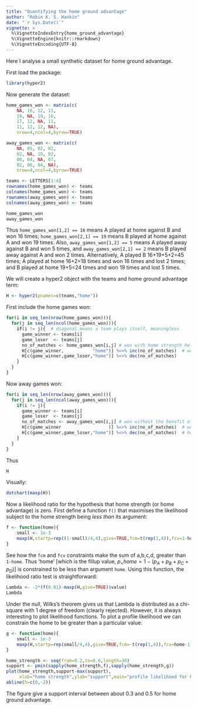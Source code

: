```yaml
---
title: "Quantifying the home ground advantage"
author: "Robin K. S. Hankin"
date: "`r Sys.Date()`"
vignette: >
  %\VignetteIndexEntry{home_ground_advantage}
  %\VignetteEngine{knitr::rmarkdown}
  %\VignetteEncoding{UTF-8}
---
```


Here I analyse a small synthetic dataset for home ground advantage.


First load the package:
```r
library(hyper2)
```


Now generate the dataset:


```r
home_games_won <- matrix(c(
    NA, 16, 12, 11,
    19, NA, 19, 16,
    17, 12, NA, 11,
    11, 12, 12, NA),
    nrow=4,ncol=4,byrow=TRUE)

away_games_won <- matrix(c(
    NA, 05, 02, 02,
    02, NA, 10, 02,
    00, 04, NA, 07,
    02, 06, 04, NA),
    nrow=4,ncol=4,byrow=TRUE)

teams <- LETTERS[1:4]
rownames(home_games_won) <- teams
colnames(home_games_won) <- teams
rownames(away_games_won) <- teams
colnames(away_games_won) <- teams

home_games_won
away_games_won
```

Thus ```home_games_won[1,2] == 16``` means A played at home against B
and won 16 times; ```home_games_won[2,1] == 19``` means B played at
home against A and won 19 times.  Also, ```away_games_won[1,2] == 5```
means A played away against B and won 5 times, and
```away_games_won[2,1] == 2``` means B played away against A and won 2
times.  Alternatively, A played B 16+19+5+2=45 times; A played at home
16+2=18 times and won 16 times and lost 2 times; and B played at home
19+5=24 times and won 19 times and lost 5 times.

We will create a hyper2 object with the teams and home ground advantage term:

```r
H <- hyper2(pnames=c(teams,"home"))
```


First include the home games won:

```r
for(i in seq_len(nrow(home_games_won))){
  for(j in seq_len(ncol(home_games_won))){
    if(i != j){  # diagonal means a team plays itself, meaningless
      game_winner <- teams[i]
      game_loser  <- teams[j]
      no_of_matches <- home_games_won[i,j] # won with home strength helping
      H[c(game_winner,           "home")] %<>% inc(no_of_matches)  # won with home strength helping
      H[c(game_winner,game_loser,"home")] %<>% dec(no_of_matches)
    }
  }
}
```

Now away games won:

```r
for(i in seq_len(nrow(away_games_won))){
  for(j in seq_len(ncol(away_games_won))){
    if(i != j){
      game_winner <- teams[i]
      game_loser  <- teams[j]
      no_of_matches <- away_games_won[i,j] # won without the benefit of home strength
      H[c(game_winner                  )] %<>% inc(no_of_matches)  # won without home ground helping...
      H[c(game_winner,game_loser,"home")] %<>% dec(no_of_matches)  # home strength nevertheless on denominator
    }
  }
}
```

Thus

```r
H
```

Visually:


```r
dotchart(maxp(H))
```
  
Now a likelihood ratio for the hypothesis that home strength (or home
advantage) is zero.  First define a function ```f()``` that maximises
the likelihood subject to the home strength being *less than* its
argument:


```r
f <- function(home){
	small <- 1e-3
	maxp(H,startp=rep((1-small)/4,4),give=TRUE,fcm=t(rep(1,4)),fcv=1-home)$value
}
```

See how the ```fcm``` and ```fcv``` constraints make the sum of
a,b,c,d, greater than ```1-home```.  Thus 'home' [which is the fillup
value, $p_\mathrm<{home}=1-(p_A+p_B+p_C+p_D)$] is constrained to be
less than argument ```home```.  Using this function, the likelihood
ratio test is straightforward:

```r
Lambda <- -2*(f(0.01)-maxp(H,give=TRUE)$value)
Lambda
```

Under the null, Wilks's theorem gives us that Lambda is distributed as
a chi-square with 1 degree of freedom (clearly rejected).  However, it
is always interesting to plot likelihood functions.  To plot a profile
likelihood we can constrain the home to be greater than a particular
value:

```r
g <- function(home){
	small <- 1e-3
	maxp(H,startp=rep(small/4,4),give=TRUE,fcm=-t(rep(1,4)),fcv=home-1)$value
}
```


```r
home_strength <- seq(from=0.2,to=0.6,length=30)
support <- pmin(sapply(home_strength,f),sapply(home_strength,g))
plot(home_strength,support-max(support),
     xlab="home strength",ylab="support",main="profile likelihood for home advantage")
abline(h=c(0,-2))
```

The figure give a support interval between about 0.3 and 0.5 for home
ground advantage.
